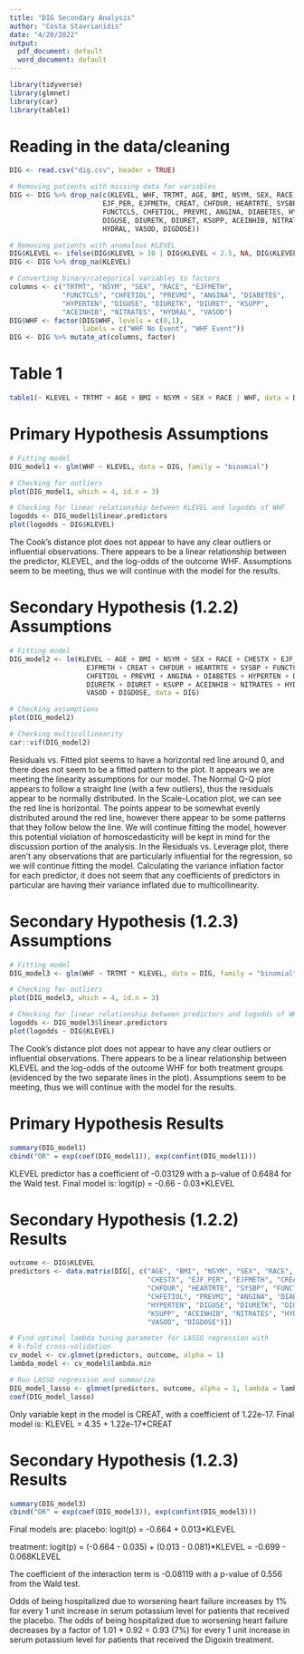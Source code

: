 ```yaml
---
title: "DIG Secondary Analysis"
author: "Costa Stavrianidis"
date: "4/20/2022"
output:
  pdf_document: default
  word_document: default
---
```


```r
library(tidyverse)
library(glmnet)
library(car)
library(table1)
```

# Reading in the data/cleaning
```r
DIG <- read.csv("dig.csv", header = TRUE)

# Removing patients with missing data for variables
DIG <- DIG %>% drop_na(c(KLEVEL, WHF, TRTMT, AGE, BMI, NSYM, SEX, RACE, CHESTX,
                       EJF_PER, EJFMETH, CREAT, CHFDUR, HEARTRTE, SYSBP,
                       FUNCTCLS, CHFETIOL, PREVMI, ANGINA, DIABETES, HYPERTEN,
                       DIGUSE, DIURETK, DIURET, KSUPP, ACEINHIB, NITRATES,
                       HYDRAL, VASOD, DIGDOSE))

# Removing patients with anomalous KLEVEL
DIG$KLEVEL <- ifelse(DIG$KLEVEL > 10 | DIG$KLEVEL < 2.5, NA, DIG$KLEVEL)
DIG <- DIG %>% drop_na(KLEVEL)

# Converting binary/categorical variables to factors
columns <- c("TRTMT", "NSYM", "SEX", "RACE", "EJFMETH",
             "FUNCTCLS", "CHFETIOL", "PREVMI", "ANGINA", "DIABETES",
             "HYPERTEN", "DIGUSE", "DIURETK", "DIURET", "KSUPP",
             "ACEINHIB", "NITRATES", "HYDRAL", "VASOD")
DIG$WHF <- factor(DIG$WHF, levels = c(0,1), 
                  labels = c("WHF No Event", "WHF Event"))
DIG <- DIG %>% mutate_at(columns, factor)
```

\pagebreak
# Table 1
```r
table1(~ KLEVEL + TRTMT + AGE + BMI + NSYM + SEX + RACE | WHF, data = DIG)
```

# Primary Hypothesis Assumptions
```r
# Fitting model
DIG_model1 <- glm(WHF ~ KLEVEL, data = DIG, family = "binomial")

# Checking for outliers
plot(DIG_model1, which = 4, id.n = 3)

# Checking for linear relationship between KLEVEL and logodds of WHF
logodds <- DIG_model1$linear.predictors
plot(logodds ~ DIG$KLEVEL)
```

The Cook's distance plot does not appear to have any clear outliers or influential observations.
There appears to be a linear relationship between the predictor, KLEVEL, and the log-odds of the outcome WHF. Assumptions seem to be meeting, thus we will continue with the model for the results.

# Secondary Hypothesis (1.2.2) Assumptions
```r
# Fitting model
DIG_model2 <- lm(KLEVEL ~ AGE + BMI + NSYM + SEX + RACE + CHESTX + EJF_PER + 
                   EJFMETH + CREAT + CHFDUR + HEARTRTE + SYSBP + FUNCTCLS + 
                   CHFETIOL + PREVMI + ANGINA + DIABETES + HYPERTEN + DIGUSE +
                   DIURETK + DIURET + KSUPP + ACEINHIB + NITRATES + HYDRAL +
                   VASOD + DIGDOSE, data = DIG)

# Checking assumptions
plot(DIG_model2)

# Checking multicollinearity
car::vif(DIG_model2)
```

Residuals vs. Fitted plot seems to have a horizontal red line around 0, and there does not seem to be a fitted pattern to the plot. It appears we are meeting the linearity assumptions for our model.
The Normal Q-Q plot appears to follow a straight line (with a few outliers), thus the residuals appear to be normally distributed. 
In the Scale-Location plot, we can see the red line is horizontal. The points appear to be somewhat evenly distributed around the red line, however there appear to be some patterns that they follow below the line. We will continue fitting the model, however this potential violation of homoscedasticity will be kept in mind for the discussion portion of the analysis. 
In the Residuals vs. Leverage plot, there aren't any observations that are particularly influential for the regression, so we will continue fitting the model.
Calculating the variance inflation factor for each predictor, it does not seem that any coefficients of predictors in particular are having their variance inflated due to multicollinearity.

# Secondary Hypothesis (1.2.3) Assumptions
```r
# Fitting model
DIG_model3 <- glm(WHF ~ TRTMT * KLEVEL, data = DIG, family = "binomial")

# Checking for outliers
plot(DIG_model3, which = 4, id.n = 3)

# Checking for linear relationship between predictors and logodds of WHF
logodds <- DIG_model3$linear.predictors
plot(logodds ~ DIG$KLEVEL)
```

The Cook's distance plot does not appear to have any clear outliers or influential observations.
There appears to be a linear relationship between KLEVEL and the log-odds of the outcome WHF for both treatment groups (evidenced by the two separate lines in the plot). Assumptions seem to be meeting, thus we will continue with the model for the results.

# Primary Hypothesis Results
```r
summary(DIG_model1)
cbind("OR" = exp(coef(DIG_model1)), exp(confint(DIG_model1)))
```

KLEVEL predictor has a coefficient of -0.03129 with a p-value of 0.6484 for the Wald test.
Final model is: logit(p) = -0.66 - 0.03*KLEVEL

# Secondary Hypothesis (1.2.2) Results
```r
outcome <- DIG$KLEVEL
predictors <- data.matrix(DIG[, c("AGE", "BMI", "NSYM", "SEX", "RACE",
                                  "CHESTX", "EJF_PER", "EJFMETH", "CREAT",
                                  "CHFDUR", "HEARTRTE", "SYSBP", "FUNCTCLS",
                                  "CHFETIOL", "PREVMI", "ANGINA", "DIABETES",
                                  "HYPERTEN", "DIGUSE", "DIURETK", "DIURET",
                                  "KSUPP", "ACEINHIB", "NITRATES", "HYDRAL",
                                  "VASOD", "DIGDOSE")])

# Find optimal lambda tuning parameter for LASSO regression with
# k-fold cross-validation
cv_model <- cv.glmnet(predictors, outcome, alpha = 1)
lambda_model <- cv_model$lambda.min

# Run LASSO regression and summarize
DIG_model_lasso <- glmnet(predictors, outcome, alpha = 1, lambda = lambda_model)
coef(DIG_model_lasso)
```

Only variable kept in the model is CREAT, with a coefficient of 1.22e-17.
Final model is: KLEVEL = 4.35 + 1.22e-17*CREAT

# Secondary Hypothesis (1.2.3) Results
```r
summary(DIG_model3)
cbind("OR" = exp(coef(DIG_model3)), exp(confint(DIG_model3)))
```

Final models are:
placebo: logit(p) = -0.664 + 0.013*KLEVEL  

treatment: logit(p) = (-0.664 - 0.035) + (0.013 - 0.081)*KLEVEL
                    = -0.699 - 0.068KLEVEL
                    
The coefficient of the interaction term is -0.08119 with a p-value of 0.556 from the Wald test.
                    
Odds of being hospitalized due to worsening heart failure increases by 
1% for every 1 unit increase in serum potassium level for patients that
received the placebo. The odds of being hospitalized due to worsening heart
failure decreases by a factor of 1.01 * 0.92 = 0.93 (7%) for every 1 unit
increase in serum potassium level for patients that received the Digoxin
treatment.
